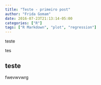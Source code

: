 ```yaml
---
title: "Teste - primeiro post"
author: "Frida Gomam"
date: 2016-07-23T21:13:14-05:00
categories: ["R"]
tags: ["R Markdown", "plot", "regression"]
---
```


  
  teste


tes

## teste


fwevwvwrg